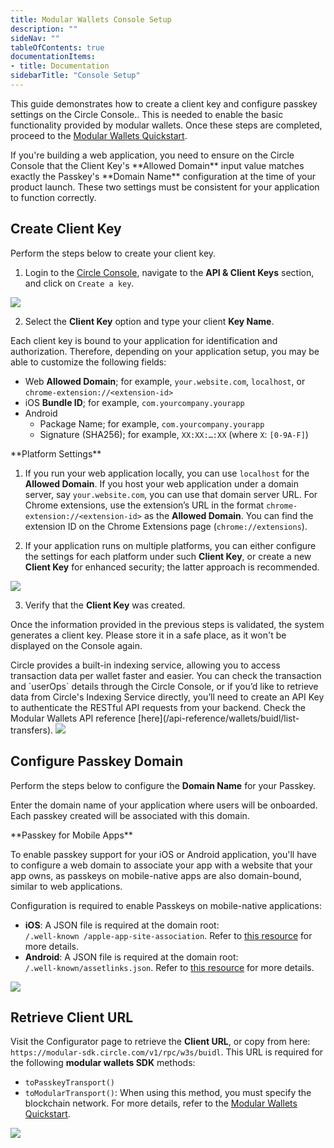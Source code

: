 ```yaml
---
title: Modular Wallets Console Setup
description: ""
sideNav: ""
tableOfContents: true
documentationItems: 
- title: Documentation
sidebarTitle: "Console Setup"
---
```


This guide demonstrates how to create a client key and configure passkey
settings on the Circle Console.. This is needed to enable the basic
functionality provided by modular wallets. Once these steps are completed,
proceed to the
[Modular Wallets Quickstart](/wallets/modular/create-a-wallet-and-send-gasless-txn).

<Note>
  If you're building a web application, you need to ensure on the Circle Console
  that the Client Key's **Allowed Domain** input value matches exactly the
  Passkey's **Domain Name** configuration at the time of your product launch.
  These two settings must be consistent for your application to function
  correctly.
</Note>

## Create Client Key

Perform the steps below to create your client key.

1. Login to the [Circle Console](https://console.circle.com/), navigate to the
   **API & Client Keys** section, and click on `Create a key`.

<Frame>
  <img src="/w3s/images/mw-setup-apiclientkeys01.png" />
</Frame>

2. Select the **Client Key** option and type your client **Key Name**.

Each client key is bound to your application for identification and
authorization. Therefore, depending on your application setup, you may be able
to customize the following fields:

- Web **Allowed Domain**; for example, `your.website.com`, `localhost`, or
  `chrome-extension://<extension-id>`
- iOS **Bundle ID**; for example, `com.yourcompany.yourapp`
- Android
  - Package Name; for example, `com.yourcompany.yourapp`
  - Signature (SHA256); for example, `XX:XX:…:XX` (where `X`: `[0-9A-F]`)

<Note>
**Platform Settings**

1. If you run your web application locally, you can use `localhost` for the
   **Allowed Domain**. If you host your web application under a domain server,
   say `your.website.com`, you can use that domain server URL. For Chrome
   extensions, use the extension’s URL in the format
   `chrome-extension://<extension-id>` as the **Allowed Domain**. You can find
   the extension ID on the Chrome Extensions page (`chrome://extensions`).

2. If your application runs on multiple platforms, you can either configure the
   settings for each platform under such **Client Key**, or create a new
   **Client Key** for enhanced security; the latter approach is recommended.

</Note>

<Frame>
  <img src="/w3s/images/mw-setup-createclientkey01.png" />
</Frame>

3. Verify that the **Client Key** was created.

Once the information provided in the previous steps is validated, the system
generates a client key. Please store it in a safe place, as it won't be
displayed on the Console again.

<Note>
  Circle provides a built-in indexing service, allowing you to access
  transaction data per wallet faster and easier. You can check the transaction
  and `userOps` details through the Circle Console, or if you’d like to retrieve
  data from Circle's Indexing Service directly, you’ll need to create an API Key
  to authenticate the RESTful API requests from your backend. Check the Modular
  Wallets API reference [here](/api-reference/wallets/buidl/list-transfers).
</Note>

<Frame>
  <img src="/w3s/images/mw-setup-clientkeycreated01.png" />
</Frame>

## Configure Passkey Domain

Perform the steps below to configure the **Domain Name** for your Passkey.

Enter the domain name of your application where users will be onboarded. Each
passkey created will be associated with this domain.

<Note>
**Passkey for Mobile Apps**

To enable passkey support for your iOS or Android application, you'll have to
configure a web domain to associate your app with a website that your app owns,
as passkeys on mobile-native apps are also domain-bound, similar to web
applications.

</Note>

Configuration is required to enable Passkeys on mobile-native applications:

- **iOS**: A JSON file is required at the domain root:  
  `/.well-known /apple-app-site-association`. Refer to
  [this resource](https://developer.apple.com/documentation/xcode/configuring-an-associated-domain)
  for more details.
- **Android**: A JSON file is required at the domain root:  
  `/.well-known/assetlinks.json`. Refer to
  [this resource](https://developer.android.com/identity/sign-in/credential-manager#add-support-dal)
  for more details.

<Frame>
  <img src="/w3s/images/mw-setup-passkey01.png" />
</Frame>

## Retrieve Client URL

Visit the Configurator page to retrieve the **Client URL**, or copy from here:
`https://modular-sdk.circle.com/v1/rpc/w3s/buidl`. This URL is required for the
following **modular wallets SDK** methods:

- `toPasskeyTransport()`
- `toModularTransport()`: When using this method, you must specify the
  blockchain network. For more details, refer to the
  [Modular Wallets Quickstart](/wallets/modular/create-a-wallet-and-send-gasless-txn).

<Frame>
  <img src="/w3s/images/mw-setup-clienturl01.png" />
</Frame>
